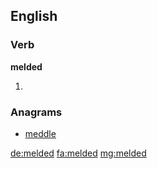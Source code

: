 ==English==

===Verb===
'''melded'''

# {{past of|meld}}

===Anagrams===
* [[meddle#English|meddle]]

[[de:melded]]
[[fa:melded]]
[[mg:melded]]